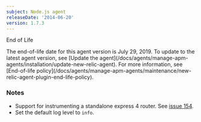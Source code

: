 ```yaml
---
subject: Node.js agent
releaseDate: '2014-06-20'
version: 1.7.3
---
```


End of Life

<Callout variant="important">
  The end-of-life date for this agent version is July 29, 2019. To update to the latest agent version, see [Update the agent](/docs/agents/manage-apm-agents/installation/update-new-relic-agent). For more information, see [End-of-life policy](/docs/agents/manage-apm-agents/maintenance/new-relic-agent-plugin-end-life-policy).
</Callout>

### Notes

* Support for instrumenting a standalone express 4 router. See [issue 154](https://github.com/newrelic/node-newrelic/pull/154).
* Set the default log level to `info`.
